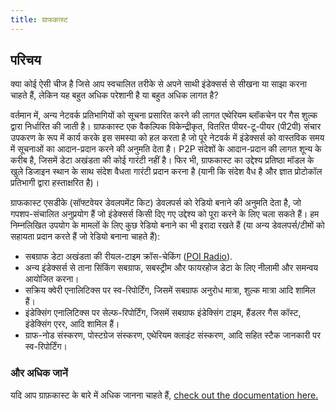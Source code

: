```yaml
---
title: ग्राफकास्ट
---
```


## परिचय

क्या कोई ऐसी चीज है जिसे आप स्वचालित तरीके से अपने साथी इंडेक्सर्स से सीखना या साझा करना चाहते हैं, लेकिन यह बहुत अधिक परेशानी है या बहुत अधिक लागत है?

वर्तमान में, अन्य नेटवर्क प्रतिभागियों को सूचना प्रसारित करने की लागत एथेरियम ब्लॉकचेन पर गैस शुल्क द्वारा निर्धारित की जाती है। ग्राफकास्ट एक वैकल्पिक विकेन्द्रीकृत, वितरित पीयर-टू-पीयर (पी2पी) संचार उपकरण के रूप में कार्य करके इस समस्या को हल करता है जो पूरे नेटवर्क में इंडेक्सर्स को वास्तविक समय में सूचनाओं का आदान-प्रदान करने की अनुमति देता है। P2P संदेशों के आदान-प्रदान की लागत शून्य के करीब है, जिसमें डेटा अखंडता की कोई गारंटी नहीं है। फिर भी, ग्राफकास्ट का उद्देश्य प्रतिष्ठा मॉडल के खुले डिजाइन स्थान के साथ संदेश वैधता गारंटी प्रदान करना है (यानी कि संदेश वैध है और ज्ञात प्रोटोकॉल प्रतिभागी द्वारा हस्ताक्षरित है)।

ग्राफकास्ट एसडीके (सॉफ्टवेयर डेवलपमेंट किट) डेवलपर्स को रेडियो बनाने की अनुमति देता है, जो गपशप-संचालित अनुप्रयोग हैं जो इंडेक्सर्स किसी दिए गए उद्देश्य को पूरा करने के लिए चला सकते हैं। हम निम्नलिखित उपयोग के मामलों के लिए कुछ रेडियो बनाने का भी इरादा रखते हैं (या अन्य डेवलपर्स/टीमों को सहायता प्रदान करते हैं जो रेडियो बनाना चाहते हैं):

-   सबग्राफ डेटा अखंडता की रीयल-टाइम क्रॉस-चेकिंग ([POI Radio](https://docs.graphops.xyz/graphcast/radios/poi-radio)).
-   अन्य इंडेक्सर्स से ताना सिंकिंग सबग्राफ, सबस्ट्रीम और फायरहोज डेटा के लिए नीलामी और समन्वय आयोजित करना।
-   सक्रिय क्वेरी एनालिटिक्स पर स्व-रिपोर्टिंग, जिसमें सबग्राफ अनुरोध मात्रा, शुल्क मात्रा आदि शामिल हैं।
-   इंडेक्सिंग एनालिटिक्स पर सेल्फ-रिपोर्टिंग, जिसमें सबग्राफ इंडेक्सिंग टाइम, हैंडलर गैस कॉस्ट, इंडेक्सिंग एरर, आदि शामिल हैं।
-   ग्राफ-नोड संस्करण, पोस्टग्रेज संस्करण, एथेरियम क्लाइंट संस्करण, आदि सहित स्टैक जानकारी पर स्व-रिपोर्टिंग।

### और अधिक जानें

यदि आप ग्राफ़कास्ट के बारे में अधिक जानना चाहते हैं, [check out the documentation here.](https://docs.graphops.xyz/graphcast/intro)
